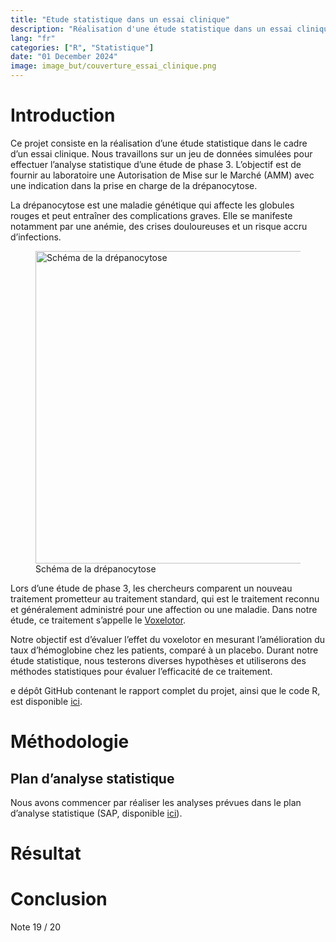 ```yaml
---
title: "Etude statistique dans un essai clinique"
description: "Réalisation d'une étude statistique dans un essai clinique qui permettera de déterminer l'effet d'un nouveau médicament chez les patients atteint de drépanocytose."
lang: "fr"
categories: ["R", "Statistique"]
date: "01 December 2024"
image: image_but/couverture_essai_clinique.png
---
```


# Introduction

Ce projet consiste en la réalisation d'une étude statistique dans le cadre d'un essai clinique. Nous travaillons sur un jeu de données simulées pour effectuer l'analyse statistique d'une étude de phase 3. L'objectif est de fournir au laboratoire une Autorisation de Mise sur le Marché (AMM) avec une indication dans la prise en charge de la drépanocytose.

La drépanocytose est une maladie génétique qui affecte les globules rouges et peut entraîner des complications graves. Elle se manifeste notamment par une anémie, des crises douloureuses et un risque accru d'infections.

![Schéma de la drépanocytose](image_but/globule_rouge.png){fig-align="center" width="500"}

Lors d'une étude de phase 3, les chercheurs comparent un nouveau traitement prometteur au traitement standard, qui est le traitement reconnu et généralement administré pour une affection ou une maladie. Dans notre étude, ce traitement s'appelle le [Voxelotor](https://en.wikipedia.org/wiki/Voxelotor).

Notre objectif est d'évaluer l'effet du voxelotor en mesurant l'amélioration du taux d'hémoglobine chez les patients, comparé à un placebo. Durant notre étude statistique, nous testerons diverses hypothèses et utiliserons des méthodes statistiques pour évaluer l'efficacité de ce traitement.

e dépôt GitHub contenant le rapport complet du projet, ainsi que le code R, est disponible [ici](https://github.com/rachidsahli/Projet-iut/tree/main/Essai_clinique).

# Méthodologie

## Plan d'analyse statistique

Nous avons commencer par réaliser les analyses prévues dans le plan d'analyse statistique (SAP, disponible [ici](https://github.com/rachidsahli/Projet-iut/tree/main/Essai_clinique)).


# Résultat

# Conclusion

Note 19 / 20